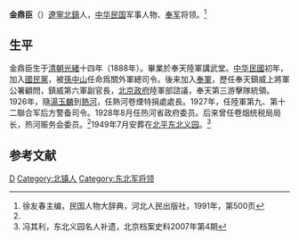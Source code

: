 '''金鼎臣'''（{{bd|1888年||？|}}）[[遼寧|遼寧]][[北鎮|北鎮]]人，[[中华民国|中华民国]]军事人物、[[奉军|奉军]]将领。<ref name=xu>徐友春主编，民国人物大辞典，河北人民出版社，1991年，第500页</ref>

==生平==
金鼎臣生于[[清朝|清朝]][[光緒|光緒]]十四年（1888年）。畢業於奉天陸軍講武堂。[[中华民國|中华民國]]初年，加入[[國民黨_(1912-1913)|國民黨]]，被[[孫中山|孫中山]]任命爲關外軍總司令。後来加入[[奉軍|奉軍]]，歷任奉天鎮威上將軍公署顧問，鎮威第六軍副官長，[[北洋政府|北京政府]]陸軍部諮議，奉天第三游擊隊統領。1926年，隨[[湯玉麟|湯玉麟]]到[[熱河|熱河]]，任熱河卷煙特捐處處長。1927年，任陸軍第九、第十二聯合军后方警备司令。1928年8月任热河省政府委员。后来曾任卷烟统税局局长，热河赈务会委员。<ref name=xu/>1949年7月安葬在[[北平|北平]][[东北义园|东北义园]]。<ref>冯其利，东北义园名人补遗，北京档案史料2007年第4期</ref>

==参考文献==
{{reflist}}

{{DEFAULTSORT:Jin金}}
[[Category:金姓|D]]
[[Category:北镇人|Category:北镇人]]
[[Category:东北军将领|Category:东北军将领]]